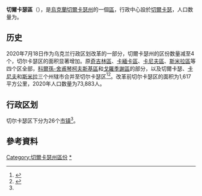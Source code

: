 {{NoteTA
|1=zh-cn:切尔卡瑟;zh-hk:切爾卡瑟;zh-tw:車卡夕
}}
{{Infobox settlement
| name                    = 切尔卡瑟区
| native_name             = Черкаський район
| native_name_lang        = uk
| settlement_type         = [[区_(乌克兰)|区]]
| image_skyline           = 
| image_caption           = 
| image_flag              = Cherkaskiy rayon prapor.png
| flag_size               = 115px
| image_shield            = Cherkaskiy rayon gerb.png
| shield_size             = 70px
| image_map               = Cherkasskiy rayon 2020.svg
| map_caption             = 切尔卡瑟区在切爾卡瑟州的位置
| subdivision_type        = [[世界政區索引|国家]]
| subdivision_name        = {{UKR}}
| subdivision_type1       = [[州_(烏克蘭)|州]]
| subdivision_name1       = [[切爾卡瑟州|切爾卡瑟州]]
| established_title       = 建立
| established_date        = 1965年
| seat_type               = 行政中心
| seat                    = [[切爾卡瑟|切爾卡瑟]]
| parts_type              = 辖区
| parts_style             = coll
| parts                   = 26个[[烏克蘭市鎮|市镇]]<ref name="Ostapenko">{{Cite book |url=https://www.minregion.gov.ua/wp-content/uploads/2020/10/atlas_novogo_atu_2020.pdf |date=2020 |publisher=Міністерство розвитку громад та територій України; Товариство дослідників України |editor-last=Остапенко |editor-first=Павло |edition=2nd |location=Київ |language=uk |script-title=uk:Атлас адміністративно-територіального устрою України: Новий районний поділ та територіальні громади: 2020}}</ref>
| p1                      =
| government_footnotes    = 
| leader_party            = 
| leader_title            = 
| leader_name             = 
| unit_pref               = Metric
| area_footnotes          = 
| area_note               = 
| area_total_km2          = 
| population_as_of        = 2021年
| population_footnotes    = <ref name="ua2021estimate"/>
| population_total        = 591,313
| population_density_km2  = auto
| population_note         = 
| timezone1               = 
| utc_offset1             = 
| timezone1_DST           = 
| utc_offset1_DST         = 
| postal_code_type        = 邮政编码
| postal_code             = 
| area_code_type          = 
| area_code               = 
| iso_code                = 
| website                 = 
| footnotes               = 
}}
'''切爾卡瑟區'''（{{lang-uk|Черкаський район}}），是[[烏克蘭|烏克蘭]][[切爾卡瑟州|切爾卡瑟州]]的一個[[区_(乌克兰)|區]]，行政中心設於[[切爾卡瑟|切爾卡瑟]]，人口数量为{{Ua-pop-est2021|591,313人}}。

== 历史 ==
{{Stack|[[File:Cherkasy_regions_Cherkasy.svg|thumb]]}}
2020年7月18日作为乌克兰行政区划改革的一部分，切爾卡瑟州的区份数量减至4个，切尔卡瑟区的面积显著增加。原[[奇吉林區|奇吉林區]]、[[卡緬卡區_(烏克蘭)|卡緬卡區]]、[[卡尼夫區|卡尼夫區]]、[[斯米拉區|斯米拉區]]等四个区全部，[[科爾孫-舍甫琴柯夫斯基區|科爾孫-舍甫琴柯夫斯基區]]和[[戈羅季謝區_(烏克蘭)|戈羅季謝區]]的部分，以及切爾卡瑟、[[卡尼夫|卡尼夫]]和[[斯米拉|斯米拉]]三个州辖市合并至切尔卡瑟区<ref>{{Cite news |date=2020-07-18 |title=Про утворення та ліквідацію районів. Постанова Верховної Ради України № 807-ІХ. |language=uk |url=http://www.golos.com.ua/article/333466 |access-date=2020-10-03 |website=Голос України}}</ref><ref name="2020_reform_maps">{{Cite web |date=2020-07-17 |title=Нові райони: карти + склад |url=https://www.minregion.gov.ua/press/news/novi-rajony-karty-sklad/ |access-date=2022-04-15 |language=uk |website=Міністерство розвитку громад та територій України}}</ref>。改革前切尔卡瑟区的面积为1,617平方公里，2020年人口数量为73,883人。

== 行政区划 ==
切尔卡瑟区下分为26个[[烏克蘭市鎮|市镇]]<ref name="Ostapenko"/>。

==參考資料==
{{Reflist}}

{{DEFAULTSORT:Черкаський район}}
[[Category:切爾卡瑟州區份|Category:切爾卡瑟州區份]]
[[Category:切爾卡瑟區|*]]